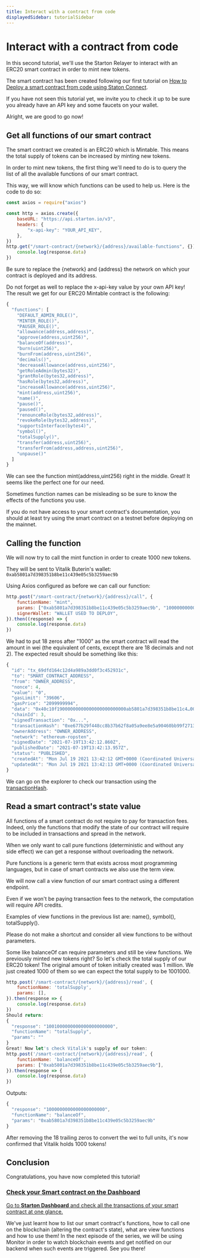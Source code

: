 ```yaml
---
title: Interact with a contract from code
displayedSidebar: tutorialSidebar
---
```


# Interact with a contract from code

In this second tutorial, we'll use the Starton Relayer to interact with an ERC20 smart contract in order to mint new tokens.

The smart contract has been created following our first tutorial on [How to Deploy a smart contract from code using Staton Connect](deploy-a-contract-from-code.md).

If you have not seen this tutorial yet, we invite you to check it up to be sure you already have an API key and some faucets on your wallet.

Alright, we are good to go now!

## Get all functions of our smart contract

The smart contract we created is an ERC20 which is Mintable. This means the total supply of tokens can be increased by minting new tokens.

In order to mint new tokens, the first thing we'll need to do is to query the list of all the available functions of our smart contract.

This way, we will know which functions can be used to help us.
Here is the code to do so:

```jsx
const axios = require("axios")

const http = axios.create({
	baseURL: "https://api.starton.io/v3",
	headers: {
		"x-api-key": "YOUR_API_KEY",
	},
})
http.get("/smart-contract/{network}/{address}/available-functions", {}).then((response) => {
	console.log(response.data)
})
```

Be sure to replace the {network} and {address} the network on which your contract is deployed and its address.

Do not forget as well to replace the x-api-key value by your own API key!
The result we get for our ERC20 Mintable contract is the following:

```jsx
{
  "functions": [
    "DEFAULT_ADMIN_ROLE()",
    "MINTER_ROLE()",
    "PAUSER_ROLE()",
    "allowance(address,address)",
    "approve(address,uint256)",
    "balanceOf(address)",
    "burn(uint256)",
    "burnFrom(address,uint256)",
    "decimals()",
    "decreaseAllowance(address,uint256)",
    "getRoleAdmin(bytes32)",
    "grantRole(bytes32,address)",
    "hasRole(bytes32,address)",
    "increaseAllowance(address,uint256)",
    "mint(address,uint256)",
    "name()",
    "pause()",
    "paused()",
    "renounceRole(bytes32,address)",
    "revokeRole(bytes32,address)",
    "supportsInterface(bytes4)",
    "symbol()",
    "totalSupply()",
    "transfer(address,uint256)",
    "transferFrom(address,address,uint256)",
    "unpause()"
  ]
}
```

We can see the function mint(address,uint256) right in the middle.
Great! It seems like the perfect one for our need.

Sometimes function names can be misleading so be sure to know the effects of the functions you use.

If you do not have access to your smart contract's documentation, you should at least try using the smart contract on a testnet before deploying on the mainnet.

## Calling the function

We will now try to call the mint function in order to create 1000 new tokens.

They will be sent to Vitalik Buterin's wallet: `0xab5801a7d398351b8be11c439e05c5b3259aec9b`

Using Axios configured as before we can call our function:

```jsx
http.post("/smart-contract/{network}/{address}/call", {
	functionName: "mint",
	params: ["0xab5801a7d398351b8be11c439e05c5b3259aec9b", "1000000000000000000000"],
	signerWallet: "WALLET USED TO DEPLOY",
}).then((response) => {
	console.log(response.data)
})
```

We had to put 18 zeros after "1000" as the smart contract will read the amount in wei (the equivalent of cents, except there are 18 decimals and not 2).
The expected result should be something like this:

```jsx
{
  "id": "tx_69dfd164c12d4a989a3dd0f3c452931c",
  "to": "SMART_CONTRACT_ADDRESS",
  "from": "OWNER_ADDRESS",
  "nonce": 4,
  "value": "0",
  "gasLimit": "39606",
  "gasPrice": "2099999994",
  "data": "0x40c10f19000000000000000000000000ab5801a7d398351b8be11c4…0000000000000000000000000000000000000003635c9adc5dea00000",
  "chainId": 3,
  "signedTransaction": "0x...",
  "transactionHash": "0xe677b29f448cc8b37b62f8a05a9ee8e5a90460bb99f2713f186283f3b073ff12",
  "ownerAddress": "OWNER_ADDRESS",
  "network": "ethereum-ropsten",
  "signedDate": "2021-07-19T13:42:12.860Z",
  "publishedDate": "2021-07-19T13:42:13.957Z",
  "status": "PUBLISHED",
  "createdAt": "Mon Jul 19 2021 13:42:12 GMT+0000 (Coordinated Universal Time)",
  "updatedAt": "Mon Jul 19 2021 13:42:13 GMT+0000 (Coordinated Universal Time)"
}
```

We can go on the explorer to check our transaction using the [transactionHash](https://ropsten.etherscan.io/tx/0xe677b29f448cc8b37b62f8a05a9ee8e5a90460bb99f2713f186283f3b073ff12).

## Read a smart contract's state value

All functions of a smart contract do not require to pay for transaction fees.
Indeed, only the functions that modify the state of our contract will require to be included in transactions and spread in the network.

When we only want to call pure functions (deterministic and without any side effect) we can get a response without overloading the network.

Pure functions is a generic term that exists across most programming languages, but in case of smart contracts we also use the term view.

We will now call a view function of our smart contract using a different endpoint.

Even if we won't be paying transaction fees to the network, the computation will require API credits.

Examples of view functions in the previous list are: name(), symbol(), totalSupply().

Please do not make a shortcut and consider all view functions to be without parameters.

Some like balanceOf can require parameters and still be view functions.
We previously minted new tokens right? So let's check the total supply of our ERC20 token! The original amount of token initially created was 1 million. We just created 1000 of them so we can expect the total supply to be 1001000.

```jsx
http.post('/smart-contract/{network}/{address}/read', {
    functionName: 'totalSupply',
    params: [],
}).then(response => {
    console.log(response.data)
})
Should return:
{
  "response": "1001000000000000000000000",
  "functionName": "totalSupply",
  "params": ""
}
Great! Now let's check Vitalik's supply of our token:
http.post('/smart-contract/{network}/{address}/read', {
    functionName: 'balanceOf',
    params: ["0xab5801a7d398351b8be11c439e05c5b3259aec9b"],
}).then(response => {
    console.log(response.data)
})
```

Outputs:

```jsx
{
  "response": "1000000000000000000000",
  "functionName": "balanceOf",
  "params": "0xab5801a7d398351b8be11c439e05c5b3259aec9b"
}
```

After removing the 18 trailing zeros to convert the wei to full units, it's now confirmed that Vitalik holds 1000 tokens!

## Conclusion

Congratulations, you have now completed this tutorial!

<div class="row-is-multiline">

<div class="col col--2" class="cards">
	<a class="button-card button-card--vertical" href="https://app.starton.io/projects">
		<h3>Check your Smart contract on the Dashboard</h3>
		<div class="button-card__inner">
			<p color="white">
				Go to <b>Starton Dashboard</b> and check all the transactions of your smart contract at one glance.
			</p>
		</div>
	</a>
</div>

</div>

We've just learnt how to list our smart contract's functions, how to call one on the blockchain (altering the contract's state), what are view functions and how to use them!
In the next episode of the series, we will be using Monitor in order to watch blockchain events and get notified on our backend when such events are triggered.
See you there!
